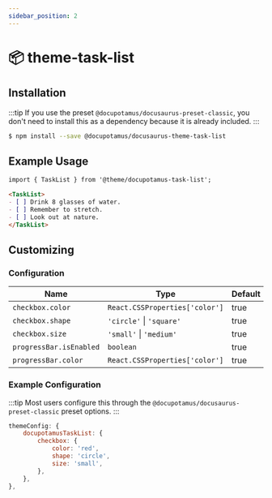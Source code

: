 ```yaml
---
sidebar_position: 2
---
```


<!-- import ApiTable from '@site/src/components/ApiTable'; -->

# 📦 theme-task-list

<!-- Provides the Docs functionality and is the default docs plugin for Docusaurus. -->

## Installation

:::tip
If you use the preset `@docupotamus/docusaurus-preset-classic`, you don't need
to install this as a dependency because it is already included.
:::

```bash npm2yarn
$ npm install --save @docupotamus/docusaurus-theme-task-list
```

## Example Usage

```md title="foo.mdx"
import { TaskList } from '@theme/docupotamus-task-list';

<TaskList>
- [ ] Drink 8 glasses of water.
- [ ] Remember to stretch.
- [ ] Look out at nature.
</TaskList>
```

## Customizing

### Configuration

<!-- ```mdx-code-block
<ApiTable>
``` -->

| Name                    | Type                           | Default | Description |
| ----------------------- | ------------------------------ | ------- | ----------- |
| `checkbox.color`        | `React.CSSProperties['color']` | true    | TODO        |
| `checkbox.shape`        | `'circle'` &#124; `'square'`   | true    | TODO        |
| `checkbox.size`         | `'small'` &#124; `'medium'`    | true    | TODO        |
| `progressBar.isEnabled` | `boolean`                      | true    | TODO        |
| `progressBar.color`     | `React.CSSProperties['color']` | true    | TODO        |

<!-- ```mdx-code-block
</ApiTable>
``` -->

### Example Configuration

:::tip
Most users configure this through the `@docupotamus/docusaurus-preset-classic`
preset options.
:::

```js
themeConfig: {
    docupotamusTaskList: {
        checkbox: {
            color: 'red',
            shape: 'circle',
            size: 'small',
        },
    },
},
```
